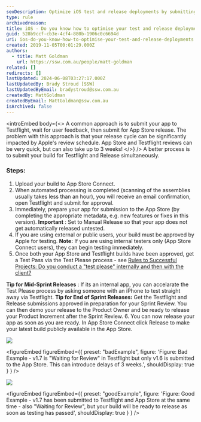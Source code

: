 ```yaml
---
seoDescription: Optimize iOS test and release deployments by submitting your build to App Store Connect and Testflight simultaneously, ensuring a faster review cycle and minimizing delays.
type: rule
archivedreason:
title: iOS - Do you know how to optimise your test and release deployments?
guid: 528b9ccf-cb3e-4cf4-880b-1906c0c6694d
uri: ios-do-you-know-how-to-optimise-your-test-and-release-deployments
created: 2019-11-05T00:01:29.000Z
authors:
  - title: Matt Goldman
    url: https://ssw.com.au/people/matt-goldman
related: []
redirects: []
lastUpdated: 2024-06-08T03:27:17.000Z
lastUpdatedBy: Brady Stroud [SSW]
lastUpdatedByEmail: bradystroud@ssw.com.au
createdBy: MattGoldman
createdByEmail: MattGoldman@ssw.com.au
isArchived: false
---
```


<introEmbed
  body={<>
A common approach is to submit your app to Testflight, wait for user feedback, then submit for App Store release. The problem with this approach is that your release cycle can be significantly impacted by Apple's review schedule. App Store and Testflight reviews can be very quick, but can also take up to 3 weeks!
  </>}
/>
A better process is to submit your build for Testflight and Release simultaneously.

### Steps:

1. Upload your build to App Store Connect.
2. When automated processing is completed (scanning of the assemblies usually takes less than an hour), you will receive an email confirmation, open Testflight and submit for approval.
3. Immediately, prepare your app for submission to the App Store (by completing the appropriate metadata, e.g. new features or fixes in this version).
   **Important** : Set to Manual Release so that your app does not get automatically released untested.
4. If you are using external or public users, your build must be approved by Apple for testing.
   **Note:** If you are using internal testers only (App Store Connect users), they can begin testing immediately.
5. Once both your App Store and Testflight builds have been approved, get a Test Pass via the Test Please process - see [Rules to Successful Projects: Do you conduct a "test please" internally and then with the client?](/do-you-conduct-a-test-please-internally-and-then-with-the-client)

**Tip for Mid-Sprint Releases** : If its an internal app, you can accelarate the Test Please process by asking someone with an iPhone to test straight away via Testflight.
**Tip for End of Sprint Releases:** Get the Testflight and Release submissions approved in preparation for your Sprint Review. You can then demo your release to the Product Owner and be ready to release your Product Increment after the Sprint Review. 6. You can now release your app as soon as you are ready. In App Store Connect click Release to make your latest build publicly available in the App Store.

![](/uploads/rules/ios-do-you-know-how-to-optimise-your-test-and-release-deployments/bad-example-new.png)

<figureEmbed figureEmbed={{
  preset: "badExample",
  figure: 'Figure: Bad Example - v1.7 is "Waiting for Review" in Testflight but only v1.6 is submitted to the App Store. This can introduce delays of 3 weeks.',
  shouldDisplay: true
} } />


![](/uploads/rules/ios-do-you-know-how-to-optimise-your-test-and-release-deployments/good-example-new.png)

<figureEmbed figureEmbed={{
  preset: "goodExample",
  figure: 'Figure: Good Example - v1.7 has been submitted to Testflight and App Store at the same time - also "Waiting for Review", but your build will be ready to release as soon as testing has passed',
  shouldDisplay: true
} } />
